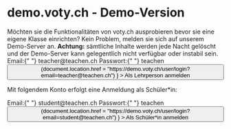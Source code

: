 
# demo.voty.ch - Demo-Version

<HideFeature id="demo">
Möchten sie die Funktionalitäten von voty.ch ausprobieren bevor sie eine eigene Klasse einrichten?
Kein Problem, melden sie sich auf unserem Demo-Server an.

<Text fontSize={1}>
  <b>Achtung:</b> sämtliche Inhalte werden jede Nacht gelöscht und der
  Demo-Server kann gelegentlich nicht verfügbar oder instabil sein.
</Text>

<Box bg="darkgray" padding={3} lineHeight={1.5} mt={4}>
  <Text>
    Email:{" "}
    <Text ml={3} variant="inline" fontFamily="monospace">
      teacher@teachen.ch
    </Text>
  </Text>
  <Text>
    Passwort:{" "}
    <Text ml={3} variant="inline" fontFamily="monospace">
      teachen
    </Text>
  </Text>
  <Button
    mt={4}
    width="100%"
    onClick={() =>
      (document.location.href =
        "https://demo.voty.ch/user/login?email=teacher@teachen.ch")
    }
  >
    Als Lehrperson anmelden
  </Button>
</Box>

Mit folgendem Konto erfolgt eine Anmeldung als Schüler\*in:

<Box bg="darkgray" padding={3} lineHeight={1.5}>
  <Text>
    Email:{" "}
    <Text ml={3} variant="inline" fontFamily="monospace">
      student@teachen.ch
    </Text>
  </Text>
  <Text>
    Passwort:{" "}
    <Text ml={3} variant="inline" fontFamily="monospace">
      teachen
    </Text>
  </Text>
  <Button
    mt={4}
    width="100%"
    onClick={() =>
      (document.location.href =
        "https://demo.voty.ch/user/login?email=student@teachen.ch")
    }
  >
    Als Schüler*in anmelden
  </Button>
</Box>
</HideFeature>
